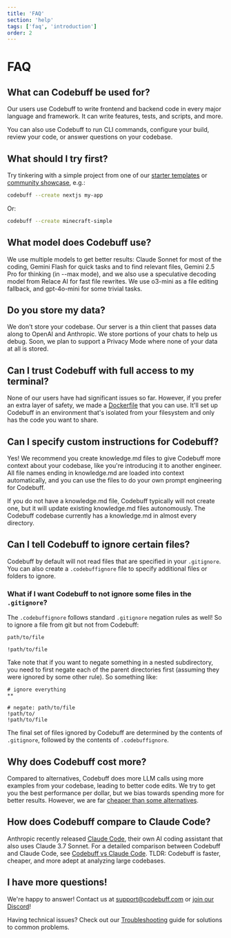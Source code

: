 ```yaml
---
title: 'FAQ'
section: 'help'
tags: ['faq', 'introduction']
order: 2
---
```


# FAQ

## What can Codebuff be used for?

Our users use Codebuff to write frontend and backend code in every major language and framework. It can write features, tests, and scripts, and more.

You can also use Codebuff to run CLI commands, configure your build, review your code, or answer questions on your codebase.

## What should I try first?

Try tinkering with a simple project from one of our [starter templates](https://github.com/CodebuffAI/codebuff-community/tree/main/starter-templates) or [community showcase](https://github.com/CodebuffAI/codebuff-community/tree/main/showcase), e.g.:

```bash
codebuff --create nextjs my-app
```

Or:

```bash
codebuff --create minecraft-simple
```

## What model does Codebuff use?

We use multiple models to get better results: Claude Sonnet for most of the coding, Gemini Flash for quick tasks and to find relevant files, Gemini 2.5 Pro for thinking (in --max mode), and we also use a speculative decoding model from Relace AI for fast file rewrites. We use o3-mini as a file editing fallback, and gpt-4o-mini for some trivial tasks.

## Do you store my data?

We don't store your codebase. Our server is a thin client that passes data along to OpenAI and Anthropic. We store portions of your chats to help us debug. Soon, we plan to support a Privacy Mode where none of your data at all is stored.

## Can I trust Codebuff with full access to my terminal?

None of our users have had significant issues so far. However, if you prefer an extra layer of safety, we made a [Dockerfile](https://github.com/CodebuffAI/codebuff-community/tree/main/utils/docker) that you can use. It'll set up Codebuff in an environment that's isolated from your filesystem and only has the code you want to share.

## Can I specify custom instructions for Codebuff?

Yes! We recommend you create knowledge.md files to give Codebuff more context about your codebase, like you're introducing it to another engineer. All file names ending in knowledge.md are loaded into context automatically, and you can use the files to do your own prompt engineering for Codebuff.

If you do not have a knowledge.md file, Codebuff typically will not create one, but it will update existing knowledge.md files autonomously. The Codebuff codebase currently has a knowledge.md in almost every directory.

## Can I tell Codebuff to ignore certain files?

Codebuff by default will not read files that are specified in your `.gitignore`. You can also create a `.codebuffignore` file to specify additional files or folders to ignore.

### What if I want Codebuff to not ignore some files in the `.gitignore`?

The `.codebuffignore` follows standard `.gitignore` negation rules as well! So to ignore a file from git but not from Codebuff:

```.gitignore
path/to/file
```

```.codebuffignore
!path/to/file
```

Take note that if you want to negate something in a nested subdirectory, you need to first negate each of the parent directories first (assuming they were ignored by some other rule). So something like:

```.gitignore
# ignore everything
**
```

```.codebuffignore
# negate: path/to/file
!path/to/
!path/to/file
```

The final set of files ignored by Codebuff are determined by the contents of `.gitignore`, followed by the contents of `.codebuffignore`.

## Why does Codebuff cost more?

Compared to alternatives, Codebuff does more LLM calls using more examples from your codebase, leading to better code edits. We try to get you the best performance per dollar, but we bias towards spending more for better results. However, we are far [cheaper than some alternatives](https://x.com/jahooma/status/1894224663817195599).

## How does Codebuff compare to Claude Code?

Anthropic recently released [Claude Code](https://docs.anthropic.com/en/docs/agents-and-tools/claude-code/overview), their own AI coding assistant that also uses Claude 3.7 Sonnet. For a detailed comparison between Codebuff and Claude Code, see [Codebuff vs Claude Code](/docs/advanced#codebuff-vs-claude-code). TLDR: Codebuff is faster, cheaper, and more adept at analyzing large codebases.

## I have more questions!

We're happy to answer! Contact us at [support@codebuff.com](mailto:support@codebuff.com) or [join our Discord](https://discord.gg/mcWTGjgTj3)!

Having technical issues? Check out our [Troubleshooting](/docs/advanced#troubleshooting) guide for solutions to common problems.
